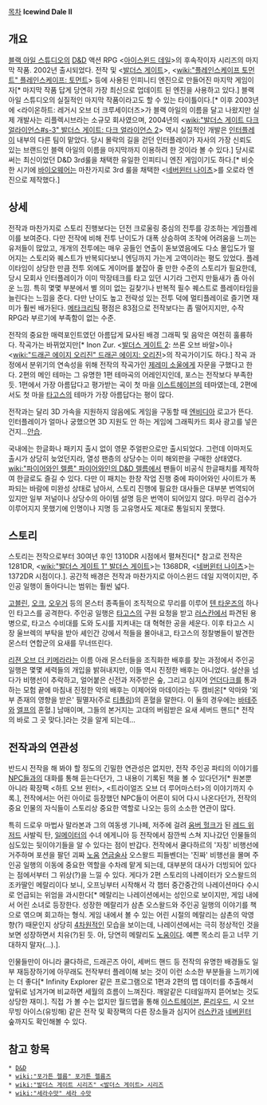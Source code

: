 [[목차]]
'''Icewind Dale II'''

== 개요 ==
[[블랙 아일 스튜디오]]의 [[D&D]] 액션 RPG <[[아이스윈드 데일]]>의 후속작이자 시리즈의 마지막 작품. 2002년 출시되었다. 전작 및 <[[발더스 게이트]]>, <[[wiki:"플레인스케이프 토먼트" 플레인스케이프: 토먼트]]> 등에 사용된 인피니티 엔진으로 만들어진 마지막 게임이자[* 마지막 작품 답게 당연히 가장 최신으로 업데이트 된 엔진을 사용하고 있다.] 블랙 아일 스튜디오의 실질적인 마지막 작품이라고도 할 수 있는 타이틀이다.[* 이후 2003년에 <라이온하트: 레거시 오브 더 크루세이더즈>가 블랙 아일의 이름을 달고 나왔지만 실제 개발사는 리플렉시브라는 소규모 회사였으며, 2004년의 <[[wiki:"발더스 게이트 다크 얼라이언스#s-3" 발더스 게이트: 다크 얼라이언스 2]]> 역시 실질적인 개발은 [[인터플레이]] 내부의 다른 팀이 맡았다. 당시 몰락의 길을 걷던 인터플레이가 자사의 가장 신뢰도 있는 브랜드인 블랙 아일의 이름을 마지막까지 이용하려 한 것이라 볼 수 있다.] 당시로써는 최신이었던 D&D 3rd룰을 채택한 유일한 인피티니 엔진 게임이기도 하다.[* 비슷한 시기에 [[바이오웨어]]는 마찬가지로 3rd 룰을 채택한 <[[네버윈터 나이츠]]>를 오로라 엔진으로 제작했다.]

== 상세 ==
전작과 마찬가지로 스토리 진행보다는 던전 크로울링 중심의 전투를 강조하는 게임플레이를 보여준다. 다만 전작에 비해 전투 난이도가 대폭 상승하여 조작에 어려움을 느끼는 유저들이 많았고, 개개의 전투에는 매우 공들인 연출이 돋보였음에도 다소 몰입도가 떨어지는 스토리와 퀘스트가 반복되다보니 엔딩까지 가는게 고역이라는 평도 있었다. 플레이타임이 상당한 만큼 전투 외에도 게이머를 붙잡아 줄 만한 수준의 스토리가 필요한데, 당시 모회사 인터플레이가 이미 막장테크를 타고 있던 시기라 그런지 만듦새가 좀 아쉬운 느낌. 특히 몇몇 부분에서 별 의미 없는 길찾기나 반복적 필수 퀘스트로 플레이타임을 늘린다는 느낌을 준다. 다만 난이도 높고 전략성 있는 전투 덕에 멀티플레이로 즐기면 재미가 훨씬 배가된다. [[메타크리틱]] 평점은 83점으로 전작보다는 좀 떨어지지만, 수작 RPG라 부르기에 부족함이 없는 수준.

전작의 중요한 매력포인트였던 아름답게 묘사된 배경 그래픽 및 음악은 여전히 훌륭하다. 작곡가는 바뀌었지만[* Inon Zur. <[[발더스 게이트 2]]: 쓰론 오브 바알>이나 <[[wiki:"드래곤 에이지 오리진" 드래곤 에이지: 오리진]]>의 작곡가이기도 하다.] 작곡 과정에서 분위기의 연속성을 위해 전작의 작곡가인 [[제레미 소울]]에게 자문을 구했다고 한다. 2편의 메인 테마는 그 유명한 1편 테마곡의 어레인지인데, 포스는 전작보다 부족한 듯. 1편에서 가장 아름답다고 평가받는 곡이 첫 마을 [[이스트헤이븐]]의 테마였는데, 2편에서도 첫 마을 [[타고스]]의 테마가 가장 아름답다는 평이 많다.

전작과는 달리 3D 가속을 지원하지 않음에도 게임을 구동할 때 [[엔비디아]] 로고가 뜬다. 인터플레이가 얼마나 궁했으면 3D 지원도 안 하는 게임에 그래픽카드 회사 광고를 넣은 건지...[[안습]].

국내에는 한글화나 패키지 출시 없이 영문 주얼판으로만 출시되었다. 그런데 이마저도 출시가 상당히 늦었던지라, 열성 팬층의 상당수는 이미 해외판을 구매한 상태였다. [[wiki:"파이어와인 렐름" 파이어와인의 D&D 렐름]]에서 팬들이 비공식 한글패치를 제작하여 한글로도 즐길 수 있다. 다만 이 패치는 한창 작업 진행 중에 파이어와인 사이트가 폭파되는 바람에 미완성 상태로 남아서, 스토리 진행에 필요한 대사들은 대부분 번역되어 있지만 일부 저널이나 상당수의 아이템 설명 등은 번역이 되어있지 않다. 마무리 검수가 이루어지지 못했기에 인명이나 지명 등 고유명사도 제대로 통일되지 못했다.

== 스토리 ==
스토리는 전작으로부터 30여년 후인 1310DR 시점에서 펼쳐진다[* 참고로 전작은 1281DR, <[[wiki:"발더스 게이트 1" 발더스 게이트]]>는 1368DR, <[[네버윈터 나이츠]]>는 1372DR 시점이다.]. 공간적 배경은 전작과 마찬가지로 아이스윈드 데일 지역이지만, 주인공 일행이 돌아다니는 범위는 훨씬 넓다.

[[고블린]], [[오크]], [[오우거]] 등의 몬스터 종족들이 조직적으로 무리를 이루어 [[텐 타운즈]]의 하나인 타고스를 공격한다. 주인공 일행은 [[타고스]]의 구원 요청을 받고 [[러스칸]]에서 파견된 용병으로, 타고스 수비대를 도와 도시를 지켜내는 대 혁혁한 공을 세운다. 이후 타고스 시장 울브렉의 부탁을 받아 셰인간 강에서 적들을 몰아내고, 타고스의 정찰병들이 발견한 몬스터 연합군의 요새를 무너뜨린다.

[[리젼 오브 더 키메라]]라는 이름 아래 몬스터들을 조직화한 배후를 찾는 과정에서 주인공 일행은 몇몇 세력들의 개입을 밝혀내지만, 이들 역시 진정한 배후는 아니었다. 설산을 넘다가 비행선이 추락하고, 얼어붙은 신전과 저주받은 숲, 그리고 심지어 [[언더다크]]를 통과하는 모험 끝에 마침내 진정한 악의 배후는 이제어와 마데이라는 두 캠비온[* 악마와 '외부 존재의 영향을 받은' 필멸자(주로 [[티플링]])의 혼혈을 말한다. 이 둘의 경우에는 [[바테주]]와 [[엘프]]의 혼혈.] 남매이며, 그들의 본거지는 고대의 버림받은 요새 세버드 핸드[* 전작의 바로 그 곳 맞다.]라는 것을 알게 되는데...

== 전작과의 연관성 ==
반드시 전작을 해 봐야 할 정도의 긴밀한 연관성은 없지만, 전작 주인공 파티의 이야기를 [[NPC]]들과의 대화를 통해 듣는다던가, 그 내용이 기록된 책을 볼 수 있다던가[* 원본뿐 아니라 확장팩 <하트 오브 윈터>, <트라이얼즈 오브 더 루어마스터>의 이야기까지 수록.], 전작에서는 어린 아이로 등장했던 NPC들이 어른이 되어 다시 나온다던가, 전작의 중요 인물의 자식들이 스토리상 중요한 역할로 나오는 등의 소소한 연관이 많다.

특히 드로우 마법사 말라본과 그의 여동생 기나페, 저주에 걸려 [[움버 헐크]]가 된 [[레드 위저드]] 사발릭 탄, [[일메이터]]의 수녀 에게니아 등 전작에서 잠깐씩 스쳐 지나갔던 인물들의 심도있는 뒷이야기들을 알 수 있다는 점이 반갑다. 전작에서 쿨다하르의 '자칭' 비행선에 거주하며 포션을 팔던 괴짜 [[노움]] [[연금술사]] 오스왈드 피들벤더는 '진짜' 비행선을 몰며 주인공 일행의 이동에 중요한 역할을 수차례 맡게 되는데, 대부분의 대사가 더빙되어 있다는 점에서부터 그 위상(?)을 느낄 수 있다. 게다가 2편 스토리의 나레이터가 오스왈드의 조카딸인 메랄리이다 보니, 오프닝부터 시작해서 각 챕터 중간중간의 나레이션마다 수시로 언급되는 위엄을 과시한다[* 메랄리는 나레이션에서는 성인으로 보이지만, 게임 내에서 어린 소녀로 등장한다. 성장한 메랄리가 삼촌 오스왈드와 주인공 일행의 이야기를 책으로 엮으며 회고하는 형식. 게임 내에서 볼 수 있는 어린 시절의 메랄리는 삼촌의 악영향(?) 때문인지 상당히 [[4차원]]적인 모습을 보이는데, 나레이션에서는 극히 정상적인 것을 보면 성장하면서 치유(?)된 듯. 아, 당연히 메랄리도 [[노움]]이다. 예쁜 목소리 듣고 너무 기대하지 말자(...).].

인물들만이 아니라 쿨다하르, 드래곤즈 아이, 세버드 핸드 등 전작의 유명한 배경들도 일부 재등장하기에 아무래도 전작부터 플레이해 보는 것이 이런 소소한 부분들을 느끼기에는 더 좋다[* Infinity Explorer 같은 프로그램으로 1편과 2편의 맵 데이터를 추출해서 앞뒤로 넘겨가며 비교하면 세월의 흐름이 느껴진다. 깨알같은 디테일까지 뜯어보는 것도 상당한 재미.]. 직접 가 볼 수는 없지만 월드맵을 통해 [[이스트헤이븐]], [[론리우드]], 시 오브 무빙 아이스(유빙해) 같은 전작 및 확장팩의 다른 장소들과 심지어 [[러스칸]]과 [[네버윈터]] 숲까지도 확인해볼 수 있다.

== 참고 항목 ==
 * [[D&D]]
 * [[wiki:"포가튼 렐름" 포가튼 렐름즈]]
 * [[wiki:"발더스 게이트 시리즈" <발더스 게이트> 시리즈]]
 * [[wiki:"세라수맛" 세라 수맛]]
